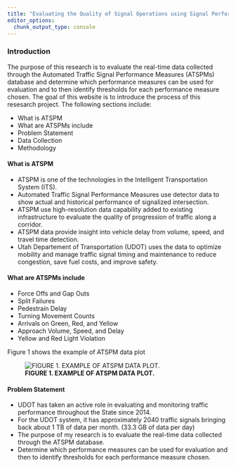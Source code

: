 ```yaml
---
title: "Evaluating the Quality of Signal Operations using Signal Performance Measures"
editor_options: 
  chunk_output_type: console
---
```


### Introduction {.tabset}

The purpose of this research is to evaluate the real-time data collected through the Automated Traffic Signal Performance Measures (ATSPMs) database and determine which performance measures can be used for evaluation and to then identify thresholds for each performance measure chosen. The goal of this website is to introduce the process of this resesarch project. The following sections include:

 - What is ATSPM
 - What are ATSPMs include
 - Problem Statement
 - Data Collection
 - Methodology

#### What is ATSPM

 - ATSPM is one of the technologies in the Intelligent Transportation System (ITS).
 - Automated Traffic Signal Performance Measures use detector data to show actual and historical performance of signalized intersection.
 - ATSPM use high-resolution data capability added to existing infrastructure to evaluate the quality of progression of traffic along a corridor.
 - ATSPM data provide insight into vehicle delay from volume, speed, and travel time detection. 
 - Utah Departement of Transportation (UDOT) uses the data to optimize mobility and manage traffic signal timing and maintenance to reduce congestion, save fuel costs, and improve safety.

#### What are ATSPMs include

  - Force Offs and Gap Outs
  - Split Failures
  - Pedestrain Delay
  - Turning Movement Counts
  - Arrivals on Green, Red, and Yellow
  - Approach Volume, Speed, and Delay
  - Yellow and Red Light Violation

Figure 1 shows the example of ATSPM data plot

  ![**FIGURE 1. EXAMPLE OF ATSPM DATA PLOT.**](img/Picture1.png)


#### Problem Statement

  - UDOT has taken an active role in evaluating and monitoring traffic performance throughout the State since 2014.
  - For the UDOT system, it has approximately 2040 traffic signals bringing back about 1 TB of data per month. (33.3 GB of data per day)
  - The purpose of my research is to evaluate the real-time data collected through the ATSPM database.
  - Determine which performance measures can be used for evaluation and then to identify thresholds for each performance measure chosen. 
